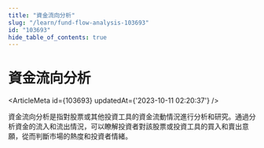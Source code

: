 ```yaml
---
title: "資金流向分析"
slug: "/learn/fund-flow-analysis-103693"
id: "103693"
hide_table_of_contents: true
---
```



# 資金流向分析

<ArticleMeta id={103693} updatedAt={'2023-10-11 02:20:37'} />
<div className='border-solid border-b border-t-0 my-4 border-[var(--ifm-color-gray-300)]' />

資金流向分析是指對股票或其他投資工具的資金流動情況進行分析和研究。通過分析資金的流入和流出情況，可以瞭解投資者對該股票或投資工具的買入和賣出意願，從而判斷市場的熱度和投資者情緒。
